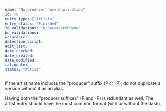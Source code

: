 ```yaml
---
name: "No producer name duplication"
id: 78
entry_type: ["Artists"]
entry_status: "Finished"
fe_validations: "UnnecessaryPName"
be_validations:
occurance:
detection_script:
edit_list:
date_checked:
date_created:
date_modified:
rationale:
status: "Active"
---
```

If the artist name includes the "producer" suffix (P or -P), do not duplicate a version without it as an alias.

Having both the "producer suffixes" (P and -P) is redundant as well. The artist entry should have the most common format (with or without the dash).
